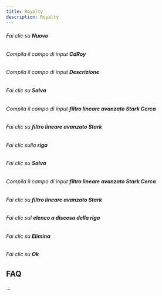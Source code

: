 ```yaml
---
title: Royalty
description: Royalty
---
```




###### Fai clic su **Nuovo**  

###### Compila il campo di input **CdRoy**  

###### Compila il campo di input **Descrizione**  

###### Fai clic su **Salva**  

###### Compila il campo di input **filtro lineare avanzato Stark Cerca**  

###### Fai clic su **filtro lineare avanzato Stark**  

###### Fai clic sulla **riga**  

###### Fai clic su **Salva**  

###### Compila il campo di input **filtro lineare avanzato Stark Cerca**  

###### Fai clic su **filtro lineare avanzato Stark**  

###### Fai clic sul **elenco a discesa della riga**  

###### Fai clic su **Elimina**  

###### Fai clic su **Ok**  

FAQ
---

...
